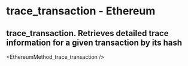 # trace_transaction - Ethereum

## trace_transaction. Retrieves detailed trace information for a given transaction by its hash


<EthereumMethod_trace_transaction />
